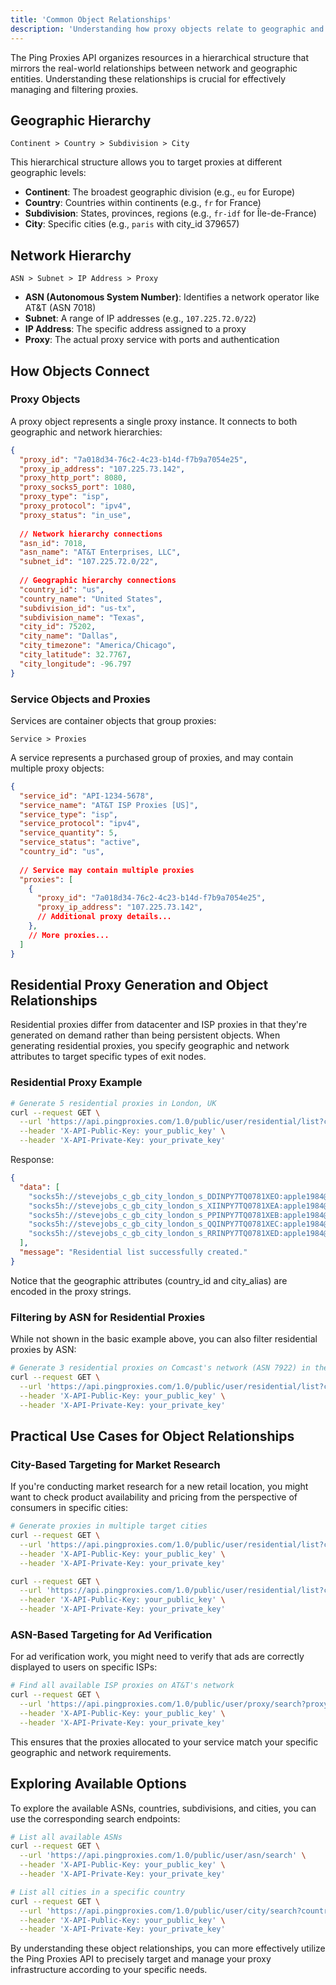 ```yaml
---
title: 'Common Object Relationships'
description: 'Understanding how proxy objects relate to geographic and network entities in the Ping Proxies API'
---
```


The Ping Proxies API organizes resources in a hierarchical structure that mirrors the real-world relationships between network and geographic entities. Understanding these relationships is crucial for effectively managing and filtering proxies.

## Geographic Hierarchy

```
Continent > Country > Subdivision > City
```

This hierarchical structure allows you to target proxies at different geographic levels:

- **Continent**: The broadest geographic division (e.g., `eu` for Europe)
- **Country**: Countries within continents (e.g., `fr` for France)
- **Subdivision**: States, provinces, regions (e.g., `fr-idf` for Île-de-France)
- **City**: Specific cities (e.g., `paris` with city_id 379657)

## Network Hierarchy

```
ASN > Subnet > IP Address > Proxy
```

- **ASN (Autonomous System Number)**: Identifies a network operator like AT&T (ASN 7018)
- **Subnet**: A range of IP addresses (e.g., `107.225.72.0/22`)
- **IP Address**: The specific address assigned to a proxy
- **Proxy**: The actual proxy service with ports and authentication

## How Objects Connect

### Proxy Objects

A proxy object represents a single proxy instance. It connects to both geographic and network hierarchies:

```json
{
  "proxy_id": "7a018d34-76c2-4c23-b14d-f7b9a7054e25",
  "proxy_ip_address": "107.225.73.142",
  "proxy_http_port": 8080,
  "proxy_socks5_port": 1080,
  "proxy_type": "isp",
  "proxy_protocol": "ipv4",
  "proxy_status": "in_use",
  
  // Network hierarchy connections
  "asn_id": 7018,
  "asn_name": "AT&T Enterprises, LLC",
  "subnet_id": "107.225.72.0/22",
  
  // Geographic hierarchy connections
  "country_id": "us",
  "country_name": "United States",
  "subdivision_id": "us-tx",
  "subdivision_name": "Texas",
  "city_id": 75202,
  "city_name": "Dallas",
  "city_timezone": "America/Chicago",
  "city_latitude": 32.7767,
  "city_longitude": -96.797
}
```

### Service Objects and Proxies

Services are container objects that group proxies:

```
Service > Proxies
```

A service represents a purchased group of proxies, and may contain multiple proxy objects:

```json
{
  "service_id": "API-1234-5678",
  "service_name": "AT&T ISP Proxies [US]",
  "service_type": "isp",
  "service_protocol": "ipv4",
  "service_quantity": 5,
  "service_status": "active",
  "country_id": "us",
  
  // Service may contain multiple proxies
  "proxies": [
    {
      "proxy_id": "7a018d34-76c2-4c23-b14d-f7b9a7054e25",
      "proxy_ip_address": "107.225.73.142",
      // Additional proxy details...
    },
    // More proxies...
  ]
}
```

## Residential Proxy Generation and Object Relationships

Residential proxies differ from datacenter and ISP proxies in that they're generated on demand rather than being persistent objects. When generating residential proxies, you specify geographic and network attributes to target specific types of exit nodes.

### Residential Proxy Example

```bash
# Generate 5 residential proxies in London, UK
curl --request GET \
  --url 'https://api.pingproxies.com/1.0/public/user/residential/list?country_id=gb&city_alias=london&list_count=5' \
  --header 'X-API-Public-Key: your_public_key' \
  --header 'X-API-Private-Key: your_private_key'
```

Response:
```json
{
  "data": [
    "socks5h://stevejobs_c_gb_city_london_s_DDINPY7TQ0781XEO:apple1984@residential.pingproxies.com:8000",
    "socks5h://stevejobs_c_gb_city_london_s_XIINPY7TQ0781XEA:apple1984@residential.pingproxies.com:8000",
    "socks5h://stevejobs_c_gb_city_london_s_PPINPY7TQ0781XEB:apple1984@residential.pingproxies.com:8000",
    "socks5h://stevejobs_c_gb_city_london_s_QQINPY7TQ0781XEC:apple1984@residential.pingproxies.com:8000",
    "socks5h://stevejobs_c_gb_city_london_s_RRINPY7TQ0781XED:apple1984@residential.pingproxies.com:8000"
  ],
  "message": "Residential list successfully created."
}
```

Notice that the geographic attributes (country_id and city_alias) are encoded in the proxy strings.

### Filtering by ASN for Residential Proxies

While not shown in the basic example above, you can also filter residential proxies by ASN:

```bash
# Generate 3 residential proxies on Comcast's network (ASN 7922) in the US
curl --request GET \
  --url 'https://api.pingproxies.com/1.0/public/user/residential/list?country_id=us&asn_id=7922&list_count=3' \
  --header 'X-API-Public-Key: your_public_key' \
  --header 'X-API-Private-Key: your_private_key'
```

## Practical Use Cases for Object Relationships

### City-Based Targeting for Market Research

If you're conducting market research for a new retail location, you might want to check product availability and pricing from the perspective of consumers in specific cities:

```bash
# Generate proxies in multiple target cities
curl --request GET \
  --url 'https://api.pingproxies.com/1.0/public/user/residential/list?city_alias=new_york&list_count=2' \
  --header 'X-API-Public-Key: your_public_key' \
  --header 'X-API-Private-Key: your_private_key'

curl --request GET \
  --url 'https://api.pingproxies.com/1.0/public/user/residential/list?city_alias=chicago&list_count=2' \
  --header 'X-API-Public-Key: your_public_key' \
  --header 'X-API-Private-Key: your_private_key'
```

### ASN-Based Targeting for Ad Verification

For ad verification work, you might need to verify that ads are correctly displayed to users on specific ISPs:

```bash
# Find all available ISP proxies on AT&T's network
curl --request GET \
  --url 'https://api.pingproxies.com/1.0/public/user/proxy/search?proxy_type=isp&asn_id=7018' \
  --header 'X-API-Public-Key: your_public_key' \
  --header 'X-API-Private-Key: your_private_key'
```

This ensures that the proxies allocated to your service match your specific geographic and network requirements.

## Exploring Available Options

To explore the available ASNs, countries, subdivisions, and cities, you can use the corresponding search endpoints:

```bash
# List all available ASNs
curl --request GET \
  --url 'https://api.pingproxies.com/1.0/public/user/asn/search' \
  --header 'X-API-Public-Key: your_public_key' \
  --header 'X-API-Private-Key: your_private_key'

# List all cities in a specific country
curl --request GET \
  --url 'https://api.pingproxies.com/1.0/public/user/city/search?country_id=gb' \
  --header 'X-API-Public-Key: your_public_key' \
  --header 'X-API-Private-Key: your_private_key'
```

By understanding these object relationships, you can more effectively utilize the Ping Proxies API to precisely target and manage your proxy infrastructure according to your specific needs.